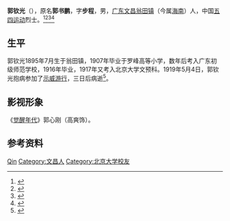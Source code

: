 '''郭钦光'''（{{bd|1895年|7月|1919年|5月7日}}），原名'''郭书鹏'''，字'''步程'''，男，[[广东|广东]][[文昌县|文昌]][[翁田镇|翁田镇]]（今属[[海南|海南]]）人，中国[[五四运动|五四运动]]烈士。<ref>{{Cite book|title=20世纪中华人物名字号辞典|author=周家珍编著|publisher=法律出版社|year=2000|isbn=9787503628320|location=北京|pages=}}</ref><ref>{{Cite book|title=中国近现代人物别名词典|author=徐为民编|publisher=沈阳出版社|year=1993|isbn=|location=沈阳|pages=}}</ref><ref>{{Cite book|title=海南名人传略 • 上|author=朱逸辉主编; 何洪生副主编|publisher=中山大学出版社|year=1992|isbn=|location=广州|pages=}}</ref><ref>{{Cite web|title=郭钦光“以命醒民”，推动爱国新高潮|url=http://www.xinhuanet.com/culturepro/2021-03/09/c_1127187414.htm|accessdate=2021-03-19|work=新京报}}</ref>

== 生平 ==
郭钦光1895年7月生于翁田镇，1907年毕业于罗峰高等小学，数年后考入广东初级师范学校，1916年毕业，1917年又考入北京大学文预科。1919年5月4日，郭钦光抱病参加了[[五四运动|示威游行]]，三日后病逝<ref name="54first">{{cite news|url=http://hnrb.hinews.cn/html/2009-05/04/content_11_1.htm|title=五四第一烈士郭钦光|work=[[海南日报|海南日报]]|date=2009-05-04|accessdate=2021-03-21}}</ref>。

== 影视形象 ==
《[[觉醒年代|觉醒年代]]》郭心刚（高爽饰）。

== 参考资料 ==
{{reflist}}

{{Authority control}}
{{DEFAULTSORT:Guo郭}}
[[Category:郭姓|Qin]]
[[Category:文昌人|Category:文昌人]]
[[Category:北京大学校友|Category:北京大学校友]]

{{中国人物小作品}}